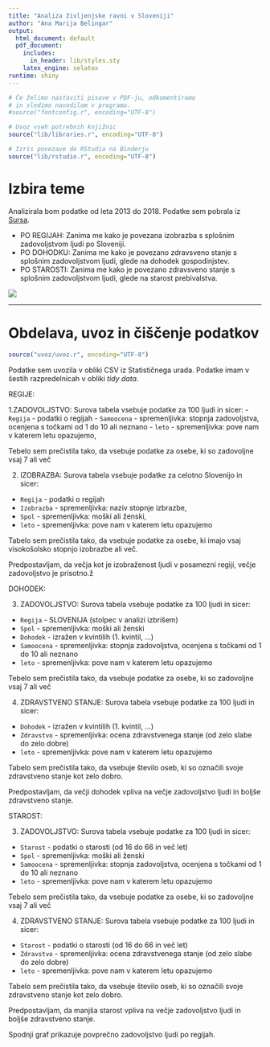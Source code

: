 ```yaml
---
title: "Analiza življenjske ravni v Sloveniji"
author: "Ana Marija Belingar"
output:
  html_document: default
  pdf_document:
    includes:
      in_header: lib/styles.sty
    latex_engine: xelatex
runtime: shiny
---
```


```r
# Če želimo nastaviti pisave v PDF-ju, odkomentiramo
# in sledimo navodilom v programu.
#source("fontconfig.r", encoding="UTF-8")

# Uvoz vseh potrebnih knjižnic
source("lib/libraries.r", encoding="UTF-8")
```

```r
# Izris povezave do RStudia na Binderju
source("lib/rstudio.r", encoding="UTF-8")
```

# Izbira teme

Analizirala bom podatke od leta 2013 do 2018. Podatke sem pobrala iz [Sursa](https://pxweb.stat.si/SiStat). 

* PO REGIJAH: Zanima me kako je povezana izobrazba s splošnim zadovoljstvom ljudi po Sloveniji.
* PO DOHODKU: Zanima me kako je povezano zdravsveno stanje s splošnim zadovoljstvom ljudi, glede na dohodek gospodinjstev.
* PO STAROSTI: Zanima me kako je povezano zdravsveno stanje s splošnim zadovoljstvom ljudi, glede na starost prebivalstva.


![](slike/slika.jpg)

***

# Obdelava, uvoz in čiščenje podatkov

```r
source("uvoz/uvoz.r", encoding="UTF-8")
```

Podatke sem uvozila v obliki CSV iz Statističnega urada.
Podatke imam v šestih razpredelnicah v obliki *tidy data*.

REGIJE: 

1.ZADOVOLJSTVO: Surova tabela vsebuje podatke za 100 ljudi in sicer:
  - `Regija` - podatki o regijah
  - `Samoocena` - spremenljivka: stopnja zadovoljstva, ocenjena s točkami od 1 do 10 ali neznano
  - `leto` - spremenljivka: pove nam v katerem letu opazujemo,

  Tebelo sem prečistila tako, da vsebuje podatke za osebe, ki so zadovoljne vsaj 7 ali več

2. IZOBRAZBA: Surova tabela vsebuje podatke za celotno Slovenijo in sicer:
  - `Regija` - podatki o regijah
  - `Izobrazba` - spremenljivka: naziv stopnje izbrazbe,
  - `Spol` - spremenljivka: moški ali ženski, 
  - `leto` - spremenljivka: pove nam v katerem letu opazujemo
  
  Tabelo sem prečistila tako, da vsebuje podatke za osebe, ki imajo vsaj visokošolsko stopnjo izobrazbe ali več.

Predpostavljam, da večja kot je izobraženost ljudi v posamezni regiji, večje zadovoljstvo je prisotno.ž

DOHODEK:

3. ZADOVOLJSTVO: Surova tabela vsebuje podatke za 100 ljudi in sicer:
  - `Regija` - SLOVENIJA (stolpec v analizi izbrišem)
  - `Spol` - spremenljivka: moški ali ženski
  - `Dohodek` - izražen v kvintilih (1. kvintil, ...)
  - `Samoocena` - spremenljivka: stopnja zadovoljstva, ocenjena s točkami od 1 do 10 ali neznano
  - `leto` - spremenljivka: pove nam v katerem letu opazujemo

  Tebelo sem prečistila tako, da vsebuje podatke za osebe, ki so zadovoljne vsaj 7 ali več

4. ZDRAVSTVENO STANJE: Surova tabela vsebuje podatke za 100 ljudi in sicer:
  - `Dohodek` - izražen v kvintilih (1. kvintil, ...)
  - `Zdravstvo` - spremenljivka: ocena zdravstvenega stanje (od zelo slabe do zelo dobre)
  - `leto` - spremenljivka: pove nam v katerem letu opazujemo
 
  Tabelo sem prečistila tako, da vsebuje število oseb, ki so označili svoje zdravstveno stanje kot zelo dobro.

Predpostavljam, da večji dohodek vpliva na večje zadovoljstvo ljudi in boljše zdravstveno stanje.

STAROST:

3. ZADOVOLJSTVO: Surova tabela vsebuje podatke za 100 ljudi in sicer:
  - `Starost` - podatki o starosti (od 16 do 66 in več let)
  - `Spol` - spremenljivka: moški ali ženski
  - `Samoocena` - spremenljivka: stopnja zadovoljstva, ocenjena s točkami od 1 do 10 ali neznano
  - `leto` - spremenljivka: pove nam v katerem letu opazujemo

  Tebelo sem prečistila tako, da vsebuje podatke za osebe, ki so zadovoljne vsaj 7 ali več

4. ZDRAVSTVENO STANJE: Surova tabela vsebuje podatke za 100 ljudi in sicer:
  - `Starost` - podatki o starosti (od 16 do 66 in več let)
  - `Zdravstvo` - spremenljivka: ocena zdravstvenega stanje (od zelo slabe do zelo dobre)
  - `leto` - spremenljivka: pove nam v katerem letu opazujemo
 
  Tabelo sem prečistila tako, da vsebuje število oseb, ki so označili svoje zdravstveno stanje kot zelo dobro.

Predpostavljam, da manjša starost vpliva na večje zadovoljstvo ljudi in boljše zdravstveno stanje.


Spodnji graf prikazuje povprečno zadovoljstvo ljudi po regijah.

<!-- ```{r histogram, echo=FALSE, message=FALSE, fig.align='center', fig.cap='Histogram števila naselij v občinah'} -->
<!-- ggplot(obcine, aes(x=naselja)) + geom_histogram() + -->
<!--   ggtitle("Pogostost števila naselij") + xlab("Število naselij") + ylab("Število občin") -->
<!-- ``` -->

